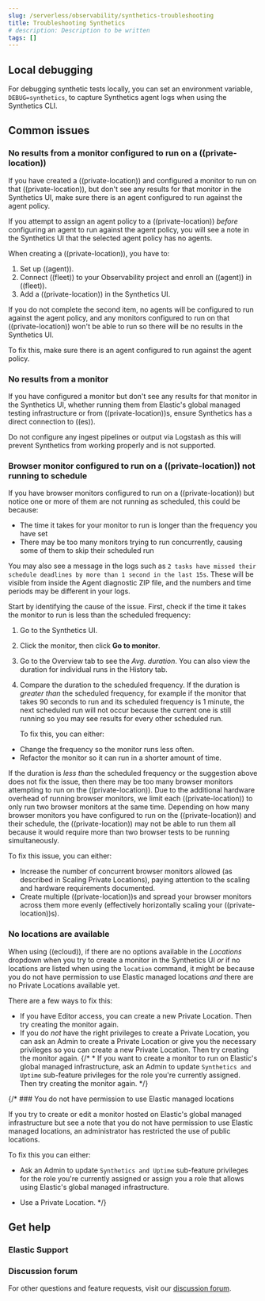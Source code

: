 ```yaml
---
slug: /serverless/observability/synthetics-troubleshooting
title: Troubleshooting Synthetics
# description: Description to be written
tags: []
---
```


<p><DocBadge template="technical preview" /></p>


<div id="synthetics-troubleshooting"></div>

<div id="synthetics-troubleshooting-local-debugging"></div>

## Local debugging

For debugging synthetic tests locally, you can set an environment variable,
`DEBUG=synthetics`, to capture Synthetics agent logs when using the
<DocLink slug="/serverless/observability/synthetics-command-reference">Synthetics CLI</DocLink>.

<div id="synthetics-troubleshooting-common-issues"></div>

## Common issues

<div id="synthetics-troubleshooting-no-agent-running"></div>

### No results from a monitor configured to run on a ((private-location))

If you have created a ((private-location)) and configured a monitor to run on that ((private-location)),
but don't see any results for that monitor in the Synthetics UI, make sure there is an agent
configured to run against the agent policy.

<DocCallOut title="Note">

If you attempt to assign an agent policy to a ((private-location)) _before_ configuring an agent to run
against the agent policy, you will see a note in the Synthetics UI that the selected agent policy
has no agents.

</DocCallOut>

When creating a ((private-location)), you have to:

1. <DocLink slug="/serverless/observability/synthetics-private-location" section="set-up-agent">Set up ((agent))</DocLink>.
1. <DocLink slug="/serverless/observability/synthetics-private-location" section="connect-to-your-observability-project">Connect ((fleet)) to your Observability project</DocLink> and enroll an ((agent)) in ((fleet)).
1. <DocLink slug="/serverless/observability/synthetics-private-location" section="add-a-private-location">Add a ((private-location))</DocLink> in the Synthetics UI.

If you do not complete the second item, no agents will be configured to run against the agent policy, and
any monitors configured to run on that ((private-location)) won't be able to run so there will be no results
in the Synthetics UI.

To fix this, make sure there is an agent configured to run against the agent policy.

<div id="synthetics-troubleshooting-no-direct-es-connection"></div>

### No results from a monitor

If you have configured a monitor but don't see any results for that monitor in the Synthetics UI, whether running them from Elastic's global managed testing infrastructure or from ((private-location))s, ensure Synthetics has a direct connection to ((es)).

Do not configure any ingest pipelines or output via Logstash as this will prevent Synthetics from working properly and is not supported.

<div id="synthetics-troubleshooting-missing-browser-schedules"></div>

### Browser monitor configured to run on a ((private-location)) not running to schedule

If you have browser monitors configured to run on a ((private-location)) but notice one or more of them are not running as scheduled, this could be because:

* The time it takes for your monitor to run is longer than the frequency you have set
* There may be too many monitors trying to run concurrently, causing some of them to skip their scheduled run

You may also see a message in the logs such as `2 tasks have missed their schedule deadlines by more than 1 second in the last 15s`. These will be visible from inside the Agent diagnostic ZIP file, and the numbers and time periods may be different in your logs.

Start by identifying the cause of the issue. First, check if the time it takes the monitor to run is less than the scheduled frequency:

1. Go to the Synthetics UI.
1. Click the monitor, then click **Go to monitor**.
1. Go to the <DocLink slug="/serverless/observability/synthetics-analyze" section="overview">Overview tab</DocLink> to see the _Avg. duration_. You can also view the duration for individual runs in the <DocLink slug="/serverless/observability/synthetics-analyze" section="history">History tab</DocLink>.
1. Compare the duration to the scheduled frequency. If the duration is _greater than_ the scheduled frequency, for example if the monitor that takes 90 seconds to run and its scheduled frequency is 1 minute, the next scheduled run will not occur because the current one is still running so you may see results for every other scheduled run.

    To fix this, you can either:

* Change the frequency so the monitor runs less often.
* Refactor the monitor so it can run in a shorter amount of time.

If the duration is _less than_ the scheduled frequency or the suggestion above does not fix the issue, then there may be too many browser monitors attempting to run on the ((private-location)). Due to the additional hardware overhead of running browser monitors, we limit each ((private-location)) to only run two browser monitors at the same time. Depending on how many browser monitors you have configured to run on the ((private-location)) and their schedule, the ((private-location)) may not be able to run them all because it would require more than two browser tests to be running simultaneously.

To fix this issue, you can either:

* Increase the number of concurrent browser monitors allowed (as described in <DocLink slug="/serverless/observability/synthetics-private-location" section="scaling-private-locations">Scaling Private Locations</DocLink>), paying attention to the scaling and hardware requirements documented.
* Create multiple ((private-location))s and spread your browser monitors across them more evenly (effectively horizontally scaling your ((private-location))s).

<div id="synthetics-troubleshooting-no-locations"></div>

### No locations are available

When using ((ecloud)), if there are no options available in the _Locations_ dropdown when you
try to create a monitor in the Synthetics UI _or_ if no locations are listed when using the
<DocLink slug="/serverless/observability/synthetics-command-reference" section="elasticsynthetics-locations">`location` command</DocLink>, it might be because you do not have permission to
use Elastic managed locations _and_ there are no <DocLink slug="/serverless/observability/synthetics-private-location" section="monitor-via-a-private-agent">Private Locations</DocLink>
available yet.

There are a few ways to fix this:

* If you have <DocLink slug="/serverless/observability/synthetics-feature-roles">Editor</DocLink> access, you can <DocLink slug="/serverless/observability/synthetics-private-location" section="monitor-via-a-private-agent">create a new Private Location</DocLink>. Then try creating the monitor again.
* If you do _not_ have the right privileges to create a Private Location, you can ask an <DocLink slug="/serverless/observability/synthetics-feature-roles">Admin</DocLink> to create a Private Location or give you the necessary privileges so you can <DocLink slug="/serverless/observability/synthetics-private-location" section="monitor-via-a-private-agent">create a new Private Location</DocLink>. Then try creating the monitor again.
{/* * If you want to create a monitor to run on Elastic's global managed infrastructure, ask an <DocLink slug="/serverless/observability/synthetics-feature-roles">Admin</DocLink> to update <DocLink slug="/serverless/observability/synthetics-feature-roles" section="to-restrict-using-elastics-global-managed-infrastructure">`Synthetics and Uptime` sub-feature privileges</DocLink> for the role you're currently assigned. Then try creating the monitor again. */}

<div id="synthetics-troubleshooting-public-locations-disabled"></div>

{/* ### You do not have permission to use Elastic managed locations

If you try to create or edit a monitor hosted on Elastic's global managed infrastructure but see a note that you do not have permission to use Elastic managed locations, an administrator has restricted the use of public locations.

To fix this you can either:

* Ask an <DocLink slug="/serverless/observability/synthetics-feature-roles">Admin</DocLink> to update
    <DocLink slug="/serverless/observability/synthetics-feature-roles" section="to-restrict-using-elastics-global-managed-infrastructure">`Synthetics and Uptime` sub-feature privileges</DocLink> for the role you're
    currently assigned or assign you a role that allows using Elastic's global managed infrastructure.

* Use a <DocLink slug="/serverless/observability/synthetics-private-location" section="monitor-via-a-private-agent">Private Location</DocLink>. */}

<div id="synthetics-troubleshooting-get-help"></div>

## Get help

<div id="synthetics-troubleshooting-support"></div>

### Elastic Support

<Support />

<div id="synthetics-troubleshooting-discussion"></div>

### Discussion forum

For other questions and feature requests, visit our
[discussion forum](((forum))/c/observability/synthetics/75).
